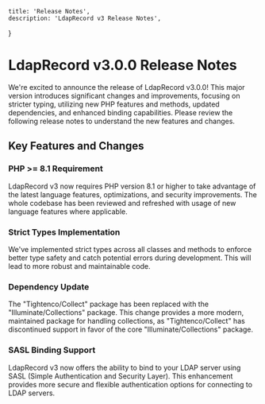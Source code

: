     title: 'Release Notes',
    description: 'LdapRecord v3 Release Notes',
}

# LdapRecord v3.0.0 Release Notes

We're excited to announce the release of LdapRecord v3.0.0! This major version introduces 
significant changes and improvements, focusing on stricter typing, utilizing new PHP 
features and methods, updated dependencies, and enhanced binding capabilities.
Please review the following release notes to understand the new features and changes.

## Key Features and Changes

### PHP >= 8.1 Requirement 

LdapRecord v3 now requires PHP version 8.1 or higher to take advantage of the latest 
language features, optimizations, and security improvements. The whole codebase has
been reviewed and refreshed with usage of new language features where applicable. 

### Strict Types Implementation

We've implemented strict types across all classes and methods to enforce better 
type safety and catch potential errors during development. This will lead to 
more robust and maintainable code.

### Dependency Update

The "Tightenco/Collect" package has been replaced with the "Illuminate/Collections"
package. This change provides a more modern, maintained package for handling 
collections, as "Tightenco/Collect" has discontinued support in favor of 
the core "Illuminate/Collections" package.

### SASL Binding Support

LdapRecord v3 now offers the ability to bind to your LDAP server using SASL 
(Simple Authentication and Security Layer). This enhancement provides more 
secure and flexible authentication options for connecting to LDAP servers.
